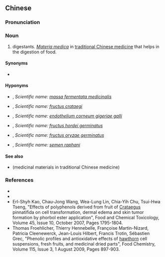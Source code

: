 {{also|消导药}}
==Chinese==
{{zh-forms|s=消导药}}

===Pronunciation===
{{zh-pron
|m=xiāodǎo yào
|cat=n
}}

===Noun===
{{zh-noun}}

# digestants. ''[[w:Materia medica|Materia medica]]'' in [[traditional Chinese medicine]] that helps in the digestion of food.

====Synonyms====
* {{l|zh|消食藥}}

====Hyponyms====
{{rel-top|hyponyms}}

* {{l|zh|神曲}}, ''Scientific name: [[massa fermentata medicinalis]]''
* {{l|zh|山楂}}, ''Scientific name: [[fructus crataegi]]''
* {{l|zh|雞内金}}, ''Scientific name: [[endothelium corneum gigeriae galli]]''
* {{l|zh|麥芽}}, ''Scientific name: [[fructus hordei germinatus]]''
* {{l|zh|谷芽}}, ''Scientific name: [[fructus oryzae germinatus]]''
* {{l|zh|萊菔子}}, ''Scientific name: [[semen raphani]]''

{{rel-bottom}}

====See also====
* {{l|zh|藥材}} (medicinal materials in traditional Chinese medicine)

===References===
* {{pedialite|消導藥|lang=zh}}
* {{cite-book
|last=Ou
|first=Ming
|authorlink=
|coauthors=Li Yanwen
|year=1994
|title=The Traditional Chinese Drug and Its Usage
|publisher=Hai Feng Publishing Co.
|location=
|isbn=9622381995
}}
* Erl-Shyh Kao, Chau-Jong Wang, Wea-Lung Lin, Chia-Yih Chu, Tsui-Hwa Tseng, "Effects of polyphenols derived from fruit of [[crataegus|Crataegus]] pinnatifida on cell transformation, dermal edema and skin tumor formation by phorbol ester application", Food and Chemical Toxicology, Volume 45, Issue 10, October 2007, Pages 1795-1804.
* Thomas Froehlicher, Thierry Hennebelle, Françoise Martin-Nizard, Patricia Cleenewerck, Jean-Louis Hilbert, Francis Trotin, Sébastien Grec, "Phenolic profiles and antioxidative effects of [[hawthorn]] cell suspensions, fresh fruits, and medicinal dried parts", Food Chemistry, Volume 115, Issue 3, 1 August 2009, Pages 897-903.